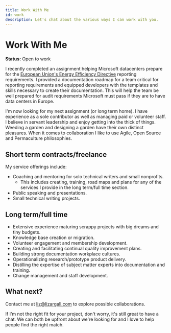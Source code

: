 ```yaml
---
title: Work With Me
id: work
description: Let's chat about the various ways I can work with you.
---
```

# Work With Me

**Status:** Open to work

I recently completed an assignment helping Microsoft datacenters prepare for the [European Union's Energy Efficiency Directive](https://blog.se.com/datacenter/2024/02/07/the-eu-energy-efficiency-directive-and-its-impact-on-cios-data-centre-owners-and-operators/) reporting requirements. I provided a documentation roadmap for a team critical for reporting requirements and equipped developers with the templates and skills necessary to create their documentation. This will help the team be well prepared for audit requirements Microsoft must pass if they are to have data centers in Europe.

I'm now looking for my next assignment (or long term home). I have experience as a sole contributor as well as managing paid or volunteer staff. I believe in servant leadership and enjoy getting into the thick of things. Weeding a garden and designing a garden have their own distinct pleasures. When it comes to collaboration I like to use Agile, Open Source and Permaculture philosophies. 

## Short term contracts/freelance
My service offerings include:
* Coaching and mentoring for solo technical writers and small nonprofits.
    * This includes creating, training, road maps and plans for any of the services I provide in the long term/full time section.
* Public speaking and presentations.
* Small technical writing projects.

## Long term/full time 
* Extensive experience maturing scrappy projects with big dreams and tiny budgets.
* Knowledge base creation or migration.
* Volunteer engagement and membership development.
* Creating and facilitating continual quality improvement plans.
* Building strong documentation workplace cultures.
* Operationalizing research/prototype product delivery.
* Distilling the expertise of subject matter experts into documentation and training.
* Change management and staff development.

## What next?
Contact me at liz@lizargall.com to explore possible collaborations. 

If I'm not the right fit for your project, don't worry, it's still great to have a chat. We can both be upfront about we're looking for and I love to help people find the right match.
